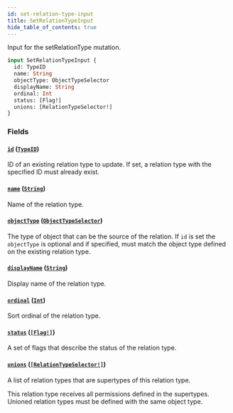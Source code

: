 ```yaml
---
id: set-relation-type-input
title: SetRelationTypeInput
hide_table_of_contents: true
---
```



Input for the setRelationType mutation.

```graphql
input SetRelationTypeInput {
  id: TypeID
  name: String
  objectType: ObjectTypeSelector
  displayName: String
  ordinal: Int
  status: [Flag!]
  unions: [RelationTypeSelector!]
}
```


### Fields

#### [`id`](#) ([`TypeID`](/docs/directory-api-reference/schema/scalars/type-id))

ID of an existing relation type to update. If set, a relation type with the specified ID must already exist.


#### [`name`](#) ([`String`](/docs/directory-api-reference/schema/scalars/string))

Name of the relation type.


#### [`objectType`](#) ([`ObjectTypeSelector`](/docs/directory-api-reference/schema/inputs/object-type-selector))

The type of object that can be the source of the relation. If `id` is set the `objectType` is optional and if
specified, must match the object type defined on the existing relation type.


#### [`displayName`](#) ([`String`](/docs/directory-api-reference/schema/scalars/string))

Display name of the relation type.


#### [`ordinal`](#) ([`Int`](/docs/directory-api-reference/schema/scalars/int))

Sort ordinal of the relation type.


#### [`status`](#) ([`[Flag!]`](/docs/directory-api-reference/schema/enums/flag))

A set of flags that describe the status of the relation type.


#### [`unions`](#) ([`[RelationTypeSelector!]`](/docs/directory-api-reference/schema/inputs/relation-type-selector))

A list of relation types that are supertypes of this relation type.

This relation type receives all permissions defined in the supertypes.
Unioned relation types must be defined with the same object type.




